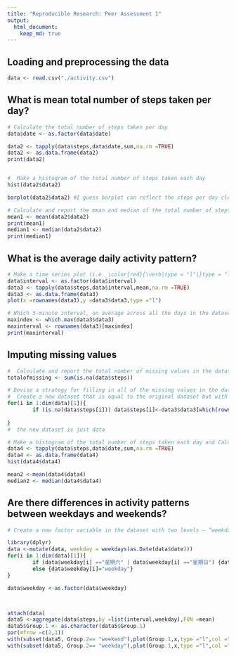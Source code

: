 ```yaml
---
title: "Reproducible Research: Peer Assessment 1"
output: 
  html_document:
    keep_md: true
---
```



## Loading and preprocessing the data

```r
data <- read.csv("./activity.csv")
```

## What is mean total number of steps taken per day?

```r
# Calculate the total number of steps taken per day
data$date <- as.factor(data$date)

data2 <- tapply(data$steps,data$date,sum,na.rm =TRUE)
data2 <- as.data.frame(data2)
print(data2)


#  Make a histogram of the total number of steps taken each day  
hist(data2$data2)

barplot(data2$data2) #I guess barplot can reflect the steps per day clearly.

# Calculate and report the mean and median of the total number of steps taken per day
mean1 <- mean(data2$data2)
print(mean1)
median1 <- median(data2$data2)
print(median1)
```


## What is the average daily activity pattern?

```r
# Make a time series plot (i.e. \color{red}{\verb|type = "l"|}type = "l") of the 5-minute interval (x-axis) and the average number of steps taken, averaged across all days (y-axis)
data$interval <- as.factor(data$interval)
data3 <- tapply(data$steps,data$interval,mean,na.rm =TRUE)
data3 <- as.data.frame(data3)
plot(x =rownames(data3),y =data3$data3,type ="l")

# Which 5-minute interval, on average across all the days in the dataset, contains the maximum number of steps?
maxindex <- which.max(data3$data3)
maxinterval <- rownames(data3)[maxindex]
print(maxinterval)
```


## Imputing missing values

```r
#  Calculate and report the total number of missing values in the dataset (i.e. the total number of rows with \color{red}{\verb|NA|}NAs)
totalofmissing <- sum(is.na(data$steps))

# Devise a strategy for filling in all of the missing values in the dataset. The strategy does not need to be sophisticated. For example, you could use the mean/median for that day, or the mean for that 5-minute interval, etc.
#  Create a new dataset that is equal to the original dataset but with the missing data filled in.
for(i in 1:dim(data)[1]){
        if (is.na(data$steps[i])) data$steps[i]<-data3$data3[which(rownames(data3)==as.character(data$interval[i]))] #  find the missing value and fill it with the average interval value 
        
}
#  the new dataset is just data

# Make a histogram of the total number of steps taken each day and Calculate and report the mean and median total number of steps taken per day. Do these values differ from the estimates from the first part of the assignment? What is the impact of imputing missing data on the estimates of the total daily number of steps?
data4 <- tapply(data$steps,data$date,sum,na.rm =TRUE)
data4 <- as.data.frame(data4)
hist(data4$data4)

mean2 <-mean(data4$data4)
median2 <- median(data4$data4)
```


## Are there differences in activity patterns between weekdays and weekends?

```r
# Create a new factor variable in the dataset with two levels – “weekday” and “weekend” indicating whether a given date is a weekday or weekend day.

library(dplyr)
data <-mutate(data, weekday = weekdays(as.Date(data$date)))
for(i in 1:dim(data)[1]){
        if (data$weekday[i] =="星期六" | data$weekday[i] =="星期日") {data$weekday[i]="weekend"}
        else {data$weekday[i]="weekday"}
}

data$weekday <-as.factor(data$weekday)



attach(data)
data5 <-aggregate(data$steps,by =list(interval,weekday),FUN =mean)
data5$Group.1 <- as.character(data5$Group.1)
par(mfrow =c(2,1))
with(subset(data5, Group.2== "weekend"),plot(Group.1,x,type ="l",col ="blue",main ="weekend",xlab ="interval"))
with(subset(data5, Group.2== "weekday"),plot(Group.1,x,type ="l",col ="blue",main ="weekday",xlab ="interval"))


```





